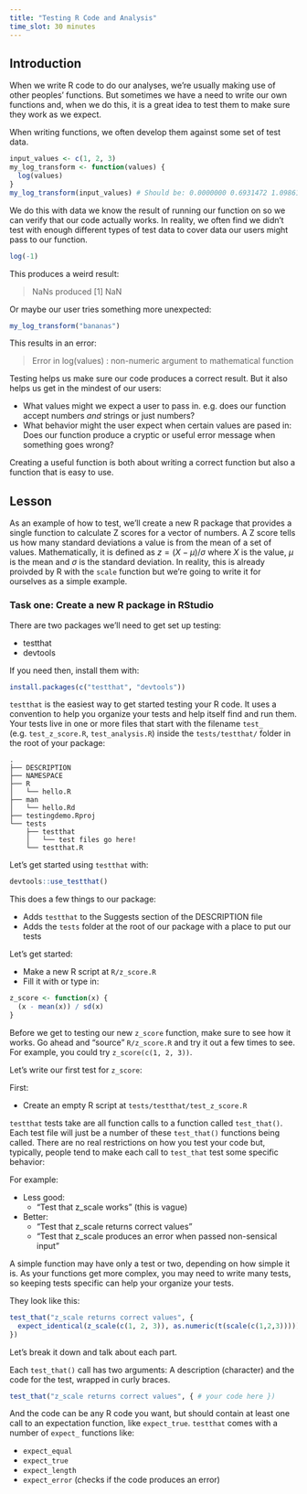 ```yaml
---
title: "Testing R Code and Analysis"
time_slot: 30 minutes
---
```


## Introduction

When we write R code to do our analyses, we're usually making use of other peoples' functions.
But sometimes we have a need to write our own functions and, when we do this, it is a great idea to test them to make sure they work as we expect.

When writing functions, we often develop them against some set of test data.

```r
input_values <- c(1, 2, 3)
my_log_transform <- function(values) {
  log(values)
}
my_log_transform(input_values) # Should be: 0.0000000 0.6931472 1.0986123
```
We do this with data we know the result of running our function on so we can verify that our code actually works.
In reality, we often find we didn't test with enough different types of test data to cover data our users might pass to our function.

```r
log(-1)
```
This produces a weird result:

> NaNs produced
> [1] NaN

Or maybe our user tries something more unexpected:

```r
my_log_transform("bananas")
```

This results in an error:

> Error in log(values) : non-numeric argument to mathematical function

Testing helps us make sure our code produces a correct result.
But it also helps us get in the mindest of our users:

- What values might we expect a user to pass in. e.g. does our function accept numbers *and* strings or just numbers?
- What behavior might the user expect when certain values are pased in: Does our function produce a cryptic or useful error message when something goes wrong?

Creating a useful function is both about writing a correct function but also a function that is easy to use.

## Lesson

As an example of how to test, we'll create a new R package that provides a single function to calculate Z scores for a vector of numbers.
A Z score tells us how many standard deviations a value is from the mean of a set of values.
Mathematically, it is defined as $z = (X - μ) / σ$ where $X$ is the value, $µ$ is the mean and $σ$ is the standard deviation.
In reality, this is already proivded by R with the `scale` function but we're going to write it for ourselves as a simple example.

### Task one: Create a new R package in RStudio

There are two packages we'll need to get set up testing:

- testthat
- devtools

If you need then, install them with:

```r
install.packages(c("testthat", "devtools"))
```

`testthat` is the easiest way to get started testing your R code.
It uses a convention to help you organize your tests and help itself find and run them.
Your tests live in one or more files that start with the filename `test_` (e.g. `test_z_score.R`, `test_analysis.R`) inside the `tests/testthat/` folder in the root of your package:

```
.
├── DESCRIPTION
├── NAMESPACE
├── R
│   └── hello.R
├── man
│   └── hello.Rd
├── testingdemo.Rproj
└── tests
    ├── testthat
    │   └── test files go here!
    └── testthat.R
```

Let's get started using `testthat` with:

```r
devtools::use_testthat()
```

This does a few things to our package:

- Adds `testthat` to the Suggests section of the DESCRIPTION file
- Adds the `tests` folder at the root of our package with a place to put our tests

Let's get started:

- Make a new R script at `R/z_score.R`
- Fill it with or type in:

```r
z_score <- function(x) {
  (x - mean(x)) / sd(x)
}
```

Before we get to testing our new `z_score` function, make sure to see how it works.
Go ahead and "source" `R/z_score.R` and try it out a few times to see.
For example, you could try `z_score(c(1, 2, 3))`.

Let's write our first test for `z_score`:

First:

- Create an empty R script at `tests/testthat/test_z_score.R`

`testthat` tests take are all function calls to a function called `test_that()`.
Each test file will just be a number of these `test_that()` functions being called.
There are no real restrictions on how you test your code but, typically, people tend to make each call to `test_that` test some specific behavior:

For example:

- Less good: 
    - "Test that z_scale works" (this is vague)
- Better:
    - "Test that z_scale returns correct values"
    - "Test that z_scale produces an error when passed non-sensical input"

A simple function may have only a test or two, depending on how simple it is.
As your functions get more complex, you may need to write many tests, so keeping tests specific can help your organize your tests.

They look like this:

```r
test_that("z_scale returns correct values", {
  expect_identical(z_scale(c(1, 2, 3)), as.numeric(t(scale(c(1,2,3)))))
})
```

Let's break it down and talk about each part.

Each `test_that()` call has two arguments: A description (character) and the code for the test, wrapped in curly braces.

```r
test_that("z_scale returns correct values", { # your code here })
```

And the code can be any R code you want, but should contain at least one call to an expectation function, like `expect_true`.
`testthat` comes with a number of `expect_` functions like:

- `expect_equal`
- `expect_true`
- `expect_length`
- `expect_error` (checks if the code produces an error)

